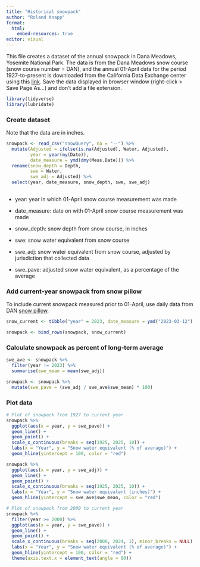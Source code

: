 ```yaml
---
title: "Historical snowpack"
author: "Roland Knapp"
format: 
  html: 
    embed-resources: true
editor: visual
---
```


This file creates a dataset of the annual snowpack in Dana Meadows, Yosemite National Park.
The data is from the Dana Meadows snow course (snow course number = DAN), and the annual 01-April data for the period 1927-to-present is downloaded from the California Data Exchange center using this [link](http://cdec.water.ca.gov/cgi-progs/snowQuery?course_num=dan&month=April&start_date=&end_date=&csv_mode=Y&data_wish=Retrieve+Data).
Save the data displayed in browser window (right-click \> Save Page As...) and don't add a file extension.

```r
library(tidyverse)
library(lubridate)
```

### Create dataset

Note that the data are in inches.

```r
snowpack <- read_csv("snowQuery", na = "--") %>% 
  mutate(Adjusted = ifelse(is.na(Adjusted), Water, Adjusted),
         year = year(my(Date)),
         date_measure = ymd(dmy(Meas.Date))) %>% 
  rename(snow_depth = Depth,
         swe = Water,
         swe_adj = Adjusted) %>% 
  select(year, date_measure, snow_depth, swe, swe_adj)
  
```

-   year: year in which 01-April snow course measurement was made

-   date_measure: date on with 01-April snow course measurement was made

-   snow_depth: snow depth from snow course, in inches

-   swe: snow water equivalent from snow course

-   swe_adj: snow water equivalent from snow course, adjusted by jurisdiction that collected data

-   swe_pave: adjusted snow water equivalent, as a percentage of the average

### Add current-year snowpack from snow pillow

To include current snowpack measured prior to 01-April, use daily data from DAN [snow pillow](https://cdec.water.ca.gov/dynamicapp/QueryDaily).

```r
snow_current <- tibble("year" = 2023, date_measure = ymd("2023-03-12"), snow_depth = 176, swe = 47.72, swe_adj = 57.44)

snowpack <- bind_rows(snowpack, snow_current)
```

### Calculate snowpack as percent of long-term average

```r
swe_ave <- snowpack %>% 
  filter(year != 2023) %>% 
  summarise(swe_mean = mean(swe_adj))

snowpack <- snowpack %>% 
  mutate(swe_pave = (swe_adj / swe_ave$swe_mean) * 100)
```

### Plot data

```r
# Plot of snowpack from 1927 to current year
snowpack %>% 
  ggplot(aes(x = year, y = swe_pave)) +
  geom_line() + 
  geom_point() +
  scale_x_continuous(breaks = seq(1925, 2025, 10)) +
  labs(x = "Year", y = "Snow water equivalent (% of average)") +
  geom_hline(yintercept = 100, color = "red")

```

```r
snowpack %>% 
  ggplot(aes(x = year, y = swe_adj)) +
  geom_line() + 
  geom_point() +
  scale_x_continuous(breaks = seq(1925, 2025, 10)) +
  labs(x = "Year", y = "Snow water equivalent (inches)") +
  geom_hline(yintercept = swe_ave$swe_mean, color = "red")

```

```r
# Plot of snowpack from 2000 to current year 
snowpack %>% 
  filter(year >= 2000) %>% 
  ggplot(aes(x = year, y = swe_pave)) +
  geom_line() + 
  geom_point() +
  scale_x_continuous(breaks = seq(2000, 2024, 1), minor_breaks = NULL) + 
  labs(x = "Year", y = "Snow water equivalent (% of average)") +
  geom_hline(yintercept = 100, color = "red") +
  theme(axis.text.x = element_text(angle = 90))
```
